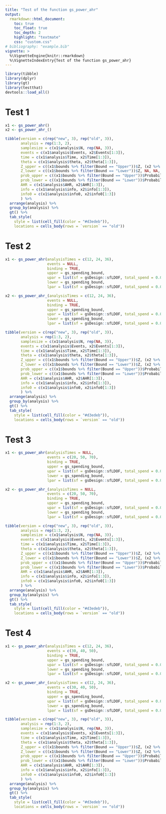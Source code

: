 ```yaml
---
title: "Test of the function gs_power_ahr"
output:
  rmarkdown::html_document:
    toc: true
    toc_float: true
    toc_depth: 2
    highlight: "textmate"
    css: "custom.css"
# bibliography: "example.bib"
vignette: >
  %\VignetteEngine{knitr::rmarkdown}
  %\VignetteIndexEntry{Test of the function gs_power_ahr}
---
```


```r
library(tibble)
library(dplyr)
library(gt)
library(testthat)
devtools::load_all()
```

# Test 1

```r
x1 <- gs_power_ahr() 
x2 <- gs_power_ahr_() 
```

```r
tibble(version = c(rep("new", 3), rep("old", 3)),
       analysis = rep(1:3, 2),
       samplesize = c(x1$analysis$N, rep(NA, 3)),
       events = c(x1$analysis$Events, x2$Events[1:3]),
       time = c(x1$analysis$Time, x2$Time[1:3]),
       theta = c(x1$analysis$theta, x2$theta[1:3]),
       Z_upper = c((x1$bounds %>% filter(Bound == "Upper"))$Z, (x2 %>% filter(Bound == "Upper"))$Z),
       Z_lower = c((x1$bounds %>% filter(Bound == "Lower"))$Z, NA, NA, (x2 %>% filter(Bound == "Lower"))$Z),
       prob_upper = c((x1$bounds %>% filter(Bound == "Upper"))$Probability, (x2 %>% filter(Bound == "Upper"))$Probability),
       prob_lower = c((x1$bounds %>% filter(Bound == "Lower"))$Probability, NA, NA, (x2 %>% filter(Bound == "Upper"))$Probability),
       AHR = c(x1$analysis$AHR, x2$AHR[1:3]),
       info = c(x1$analysis$info, x2$info[1:3]),
       info0 = c(x1$analysis$info0, x2$info0[1:3])
       ) %>% 
  arrange(analysis) %>% 
  group_by(analysis) %>% 
  gt() %>% 
  tab_style(
    style = list(cell_fill(color = "#d3edeb")),
    locations = cells_body(rows = `version` == "old"))
```

# Test 2

```r
x1 <- gs_power_ahr(analysisTimes = c(12, 24, 36),
                   events = NULL,
                   binding = TRUE,
                   upper = gs_spending_bound,
                   upar = list(sf = gsDesign::sfLDOF, total_spend = 0.025, param = NULL, timing = NULL),
                   lower = gs_spending_bound,
                   lpar = list(sf = gsDesign::sfLDOF, total_spend = 0.025, param = NULL, timing = NULL))

x2 <- gs_power_ahr_(analysisTimes = c(12, 24, 36),
                   events = NULL,
                   binding = TRUE,
                   upper = gs_spending_bound,
                   upar = list(sf = gsDesign::sfLDOF, total_spend = 0.025, param = NULL, timing = NULL),
                   lower = gs_spending_bound,
                   lpar = list(sf = gsDesign::sfLDOF, total_spend = 0.025, param = NULL, timing = NULL))
```

```r
tibble(version = c(rep("new", 3), rep("old", 3)),
       analysis = rep(1:3, 2),
       samplesize = c(x1$analysis$N, rep(NA, 3)),
       events = c(x1$analysis$Events, x2$Events[1:3]),
       time = c(x1$analysis$Time, x2$Time[1:3]),
       theta = c(x1$analysis$theta, x2$theta[1:3]),
       Z_upper = c((x1$bounds %>% filter(Bound == "Upper"))$Z, (x2 %>% filter(Bound == "Upper"))$Z),
       Z_lower = c((x1$bounds %>% filter(Bound == "Lower"))$Z, (x2 %>% filter(Bound == "Lower"))$Z),
       prob_upper = c((x1$bounds %>% filter(Bound == "Upper"))$Probability, (x2 %>% filter(Bound == "Upper"))$Probability),
       prob_lower = c((x1$bounds %>% filter(Bound == "Lower"))$Probability,  (x2 %>% filter(Bound == "Upper"))$Probability),
       AHR = c(x1$analysis$AHR, x2$AHR[1:3]),
       info = c(x1$analysis$info, x2$info[1:3]),
       info0 = c(x1$analysis$info0, x2$info0[1:3])
       ) %>% 
  arrange(analysis) %>% 
  group_by(analysis) %>% 
  gt() %>% 
  tab_style(
    style = list(cell_fill(color = "#d3edeb")),
    locations = cells_body(rows = `version` == "old"))
```

# Test 3
```r
x1 <- gs_power_ahr(analysisTimes = NULL,
                   events = c(20, 50, 70),
                   binding = TRUE,
                   upper = gs_spending_bound,
                   upar = list(sf = gsDesign::sfLDOF, total_spend = 0.025, param = NULL, timing = NULL),
                   lower = gs_spending_bound,
                   lpar = list(sf = gsDesign::sfLDOF, total_spend = 0.025, param = NULL, timing = NULL))

x2 <- gs_power_ahr_(analysisTimes = NULL,
                   events = c(20, 50, 70),
                   binding = TRUE,
                   upper = gs_spending_bound,
                   upar = list(sf = gsDesign::sfLDOF, total_spend = 0.025, param = NULL, timing = NULL),
                   lower = gs_spending_bound,
                   lpar = list(sf = gsDesign::sfLDOF, total_spend = 0.025, param = NULL, timing = NULL))
```

```r
tibble(version = c(rep("new", 3), rep("old", 3)),
       analysis = rep(1:3, 2),
       samplesize = c(x1$analysis$N, rep(NA, 3)),
       events = c(x1$analysis$Events, x2$Events[1:3]),
       time = c(x1$analysis$Time, x2$Time[1:3]),
       theta = c(x1$analysis$theta, x2$theta[1:3]),
       Z_upper = c((x1$bounds %>% filter(Bound == "Upper"))$Z, (x2 %>% filter(Bound == "Upper"))$Z),
       Z_lower = c((x1$bounds %>% filter(Bound == "Lower"))$Z, (x2 %>% filter(Bound == "Lower"))$Z),
       prob_upper = c((x1$bounds %>% filter(Bound == "Upper"))$Probability, (x2 %>% filter(Bound == "Upper"))$Probability),
       prob_lower = c((x1$bounds %>% filter(Bound == "Lower"))$Probability,  (x2 %>% filter(Bound == "Upper"))$Probability),
       AHR = c(x1$analysis$AHR, x2$AHR[1:3]),
       info = c(x1$analysis$info, x2$info[1:3]),
       info0 = c(x1$analysis$info0, x2$info0[1:3])
       ) %>% 
  arrange(analysis) %>% 
  group_by(analysis) %>% 
  gt() %>% 
  tab_style(
    style = list(cell_fill(color = "#d3edeb")),
    locations = cells_body(rows = `version` == "old"))
```

# Test 4
```r
x1 <- gs_power_ahr(analysisTimes = c(12, 24, 36),
                   events = c(30, 40, 50),
                   binding = TRUE,
                   upper = gs_spending_bound,
                   upar = list(sf = gsDesign::sfLDOF, total_spend = 0.025, param = NULL, timing = NULL),
                   lower = gs_spending_bound,
                   lpar = list(sf = gsDesign::sfLDOF, total_spend = 0.025, param = NULL, timing = NULL))

x2 <- gs_power_ahr_(analysisTimes = c(12, 24, 36),
                   events = c(30, 40, 50),
                   binding = TRUE,
                   upper = gs_spending_bound,
                   upar = list(sf = gsDesign::sfLDOF, total_spend = 0.025, param = NULL, timing = NULL),
                   lower = gs_spending_bound,
                   lpar = list(sf = gsDesign::sfLDOF, total_spend = 0.025, param = NULL, timing = NULL))

```

```r
tibble(version = c(rep("new", 3), rep("old", 3)),
       analysis = rep(1:3, 2),
       samplesize = c(x1$analysis$N, rep(NA, 3)),
       events = c(x1$analysis$Events, x2$Events[1:3]),
       time = c(x1$analysis$Time, x2$Time[1:3]),
       theta = c(x1$analysis$theta, x2$theta[1:3]),
       Z_upper = c((x1$bounds %>% filter(Bound == "Upper"))$Z, (x2 %>% filter(Bound == "Upper"))$Z),
       Z_lower = c((x1$bounds %>% filter(Bound == "Lower"))$Z, (x2 %>% filter(Bound == "Lower"))$Z),
       prob_upper = c((x1$bounds %>% filter(Bound == "Upper"))$Probability, (x2 %>% filter(Bound == "Upper"))$Probability),
       prob_lower = c((x1$bounds %>% filter(Bound == "Lower"))$Probability,  (x2 %>% filter(Bound == "Upper"))$Probability),
       AHR = c(x1$analysis$AHR, x2$AHR[1:3]),
       info = c(x1$analysis$info, x2$info[1:3]),
       info0 = c(x1$analysis$info0, x2$info0[1:3])
       ) %>% 
  arrange(analysis) %>% 
  group_by(analysis) %>% 
  gt() %>% 
  tab_style(
    style = list(cell_fill(color = "#d3edeb")),
    locations = cells_body(rows = `version` == "old"))
```